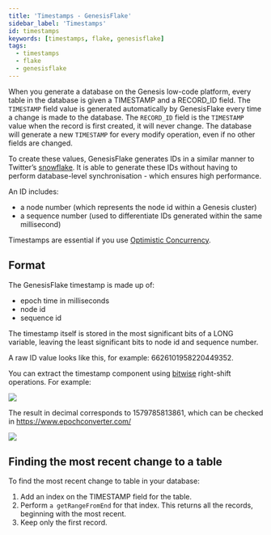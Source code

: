 ```yaml
---
title: 'Timestamps - GenesisFlake'
sidebar_label: 'Timestamps'
id: timestamps
keywords: [timestamps, flake, genesisflake]
tags:
  - timestamps
  - flake
  - genesisflake
---
```


When you generate a database on the Genesis low-code platform,
every table in the database is given a TIMESTAMP and a RECORD_ID field.
The `TIMESTAMP` field value is generated automatically by GenesisFlake every time a change is made to the database.
The `RECORD_ID` field is the `TIMESTAMP` value when the record is first created, it will never change.
The database will generate a new `TIMESTAMP` for every modify operation, even if no other fields are changed.

To create these values, GenesisFlake generates IDs in a similar manner to Twitter’s [snowflake](https://developer.twitter.com/en/docs/basics/twitter-ids). It is able to generate these IDs without having to perform database-level synchronisation - which ensures high performance. 

An ID includes:

- a node number (which represents the node id within a Genesis cluster)
- a sequence number (used to differentiate IDs generated within the same millisecond)

Timestamps are essential if you use [Optimistic Concurrency](../../database-concepts/optimistic-concurrency).

## Format
The GenesisFlake timestamp is made up of: 

- epoch time in milliseconds
- node id
- sequence id 

The timestamp itself is stored in the most significant bits of a LONG variable, leaving the least significant bits to node id and sequence number. 

A raw ID value looks like this, for example: 6626101958220449352.

You can extract the timestamp component using [bitwise](https://miniwebtool.com/bitwise-calculator/bit-shift/) right-shift operations. For example:

![](/img/bitwise.png)

The result in decimal corresponds to 1579785813861, which can be checked in https://www.epochconverter.com/

![](/img/epoch.png)

## Finding the most recent change to a table
To find the most recent change to table in your database:

1. Add an index on the TIMESTAMP field for the table.
2. Perform `a getRangeFromEnd` for that index. This returns all the records, beginning with the most recent.
3. Keep only the first record.

